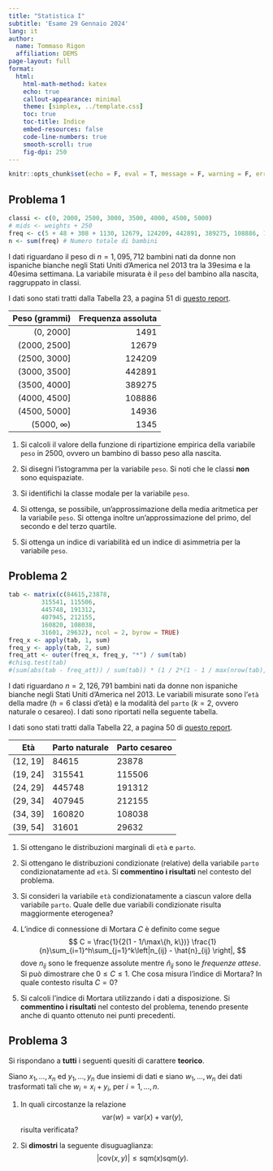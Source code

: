 ```yaml
---
title: "Statistica I"
subtitle: 'Esame 29 Gennaio 2024'
lang: it
author:
  name: Tommaso Rigon
  affiliation: DEMS
page-layout: full
format:
  html:
    html-math-method: katex
    echo: true
    callout-appearance: minimal
    theme: [simplex, ../template.css]
    toc: true
    toc-title: Indice
    embed-resources: false
    code-line-numbers: true
    smooth-scroll: true
    fig-dpi: 250
---
```


```r
knitr::opts_chunk$set(echo = F, eval = T, message = F, warning = F, error = F, comment = NA, cache = F, include = T, R.options = list(width = 100), collapse = T, dpi = 200, fig.align = "center", fig.height = 6, fig.width = 8)
```

## Problema 1

```r
classi <- c(0, 2000, 2500, 3000, 3500, 4000, 4500, 5000)
# mids <- weights + 250
freq <- c(5 + 48 + 308 + 1130, 12679, 124209, 442891, 389275, 108886, 14936, 1345) # Frequenze assolute
n <- sum(freq) # Numero totale di bambini
```

I dati riguardano il peso di $n = 1,095,712$ bambini nati da donne non ispaniche bianche negli Stati Uniti d'America nel 2013 tra la 39esima e la 40esima settimana. La variabile misurata è il `peso` del bambino alla nascita, raggruppato in classi.

I dati sono stati tratti dalla Tabella 23, a pagina 51 di [questo report](http://www.cdc.gov/nchs/data/nvsr/nvsr64/nvsr64_01.pdf).

| Peso (grammi) |   Frequenza assoluta |
|------:|------:|
|   (0, 2000] |   1491|
|   (2000, 2500] |  12679|
|   (2500, 3000] | 124209|
|   (3000, 3500] | 442891|
|   (3500, 4000] | 389275|
|   (4000, 4500] | 108886|
|   (4500, 5000] |  14936|
|   (5000, $\infty$) |   1345|

1. Si calcoli il valore della funzione di ripartizione empirica della variabile `peso` in $2500$, ovvero un bambino di basso peso alla nascita. 

1. Si disegni l'istogramma per la variabile `peso`. Si noti che le classi **non** sono equispaziate.

1. Si identifichi la classe modale per la variabile `peso`.

1. Si ottenga, se possibile, un'approssimazione della media aritmetica per la variabile `peso`. Si ottenga inoltre un'approssimazione del primo, del secondo e del terzo quartile.

1. Si ottenga un indice di variabilità ed un indice di asimmetria per la variabile `peso`.

<!-- ::: {.callout-note collapse="true"} -->
<!-- ::: -->

## Problema 2

```r
tab <- matrix(c(84615,23878,
         315541, 115506,
         445748, 191312,
         407945, 212155,
         160820, 108038,
         31601, 29632), ncol = 2, byrow = TRUE)
freq_x <- apply(tab, 1, sum)
freq_y <- apply(tab, 2, sum)
freq_att <- outer(freq_x, freq_y, "*") / sum(tab)
#chisq.test(tab)
#(sum(abs(tab - freq_att)) / sum(tab)) * (1 / 2*(1 - 1 / max(nrow(tab), ncol(tab))))
```

I dati riguardano $n = 2,126,791$ bambini nati da donne
non ispaniche bianche negli Stati Uniti d'America nel 2013. Le variabili
misurate sono l'`età` della madre ($h = 6$ classi d'età) e la modalità del `parto` ($k = 2$, ovvero naturale o cesareo). I dati sono riportati nella seguente tabella.

I dati sono stati tratti dalla Tabella 22, a pagina 50 di [questo report](http://www.cdc.gov/nchs/data/nvsr/nvsr64/nvsr64_01.pdf).

| Età      | Parto naturale | Parto cesareo |
|----------|----------------|---------------|
| (12, 19] | 84615          | 23878         |
| (19, 24] | 315541         | 115506        |
| (24, 29] | 445748         | 191312        |
| (29, 34] | 407945         | 212155        |
| (34, 39] | 160820         | 108038        |
| (39, 54] | 31601          | 29632         |

1. Si ottengano le distribuzioni marginali di `età` e `parto`. 

1. Si ottengano le distribuzioni condizionate (relative) della variabile `parto` condizionatamente ad `età`. Si **commentino i risultati** nel contesto del problema.

1. Si consideri la variabile `età` condizionatamente a ciascun valore della variabile `parto`. Quale delle due variabili condizionate risulta maggiormente eterogenea?

1. L'indice di connessione di Mortara $C$ è definito come segue
$$
C = \frac{1}{2(1 - 1/\max\{h, k\})} \frac{1}{n}\sum_{i=1}^h\sum_{j=1}^k\left|n_{ij} - \hat{n}_{ij} \right|,
$$
dove $n_{ij}$ sono le frequenze assolute mentre $\hat{n}_{ij}$ sono le *frequenze attese*. Si può dimostrare che $0 \le C \le 1$. Che cosa misura l'indice di Mortara? In quale contesto risulta $C = 0$?

1. Si calcoli l'indice di Mortara utilizzando i dati a disposizione. Si **commentino i risultati** nel contesto del problema, tenendo presente anche di quanto ottenuto nei punti precedenti.

## Problema 3

Si rispondano a **tutti** i seguenti quesiti di carattere **teorico**.

Siano $x_1,\dots,x_n$ ed $y_1,\dots,y_n$ due insiemi di dati e siano $w_1,\dots,w_n$ dei dati trasformati tali che $w_i = x_i + y_i$, per $i=1,\dots,n$.

1. In quali circostanze la relazione 
$$
\text{var}(w) = \text{var}(x) + \text{var}(y),
$$
risulta verificata? 

1. Si **dimostri** la seguente disuguaglianza:
$$
|\text{cov}(x, y)| \le \text{sqm}(x)\text{sqm}(y).
$$
